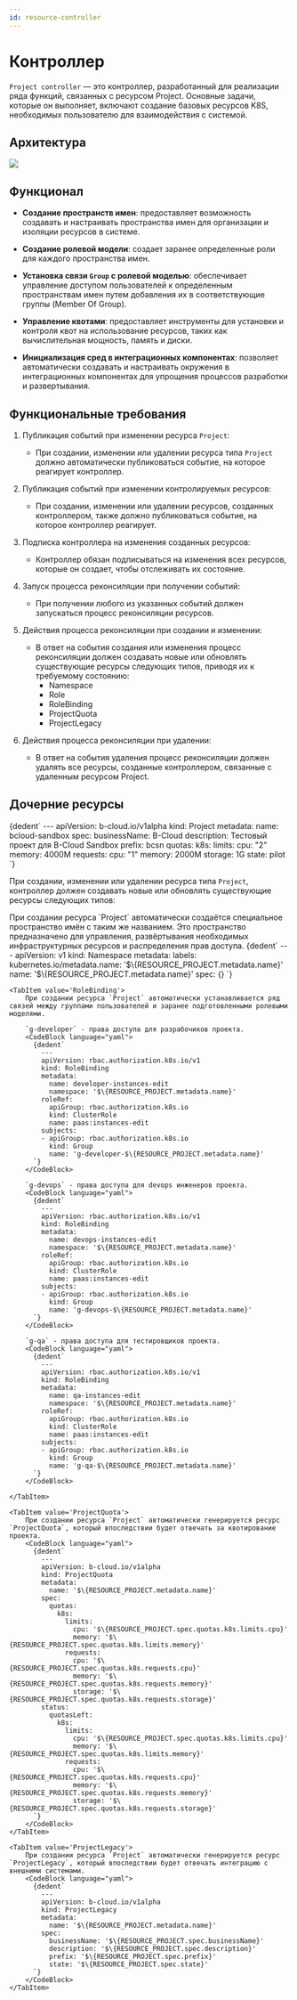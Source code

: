 ```yaml
---
id: resource-controller
---
```



# Контроллер

`Project controller` — это контроллер, разработанный для реализации ряда функций, связанных с ресурсом Project. Основные задачи, которые он выполняет, включают создание базовых ресурсов K8S, необходимых пользователю для взаимодействия с системой.

## Архитектура

<div className="center">
  <img src={`${getBasePrefix()}/in-cloud/img/controllers/project-cotroller.drawio.svg`} />
</div>

## Функционал

- **Создание пространств имен**: предоставляет возможность создавать и настраивать пространства имен для организации и изоляции ресурсов в системе.

- **Создание ролевой модели**: создает заранее определенные роли для каждого пространства имен.

- **Установка связи `Group` с ролевой моделью**: обеспечивает управление доступом пользователей к определенным пространствам имен путем добавления их в соответствующие группы (Member Of Group).

- **Управление квотами**: предоставляет инструменты для установки и контроля квот на использование ресурсов, таких как вычислительная мощность, память и диски.

- **Инициализация сред в интеграционных компонентах**: позволяет автоматически создавать и настраивать окружения в интеграционных компонентах для упрощения процессов разработки и развертывания.

## Функциональные требования

1. Публикация событий при изменении ресурса `Project`:

   - При создании, изменении или удалении ресурса типа `Project` должно автоматически публиковаться событие, на которое реагирует контроллер.

2. Публикация событий при изменении контролируемых ресурсов:

   - При создании, изменении или удалении ресурсов, созданных контроллером, также должно публиковаться событие, на которое контроллер реагирует.

3. Подписка контроллера на изменения созданных ресурсов:

   - Контроллер обязан подписываться на изменения всех ресурсов, которые он создает, чтобы отслеживать их состояние.

4. Запуск процесса реконсиляции при получении событий:

   - При получении любого из указанных событий должен запускаться процесс реконсиляции ресурсов.

5. Действия процесса реконсиляции при создании и изменении:

   - В ответ на события создания или изменения процесс реконсиляции должен создавать новые или обновлять существующие ресурсы следующих типов, приводя их к требуемому состоянию:
     - Namespace
     - Role
     - RoleBinding
     - ProjectQuota
     - ProjectLegacy

6. Действия процесса реконсиляции при удалении:
   - В ответ на события удаления процесс реконсиляции должен удалять все ресурсы, созданные контроллером, связанные с удаленным ресурсом Project.

## Дочерние ресурсы

<Tabs>
  <TabItem value="RESOURCE_PROJECT">
    <CodeBlock language="yaml">
      {dedent`
            ---
            apiVersion: b-cloud.io/v1alpha
            kind: Project
            metadata:
              name: bcloud-sandbox
            spec:
              businessName: B-Cloud
              description: Тестовый проект для B-Cloud Sandbox
              prefix: bcsn
              quotas:
                k8s:
                  limits:
                    cpu: "2"
                    memory: 4000M
                  requests:
                    cpu: "1"
                    memory: 2000M
                    storage: 1G
              state: pilot
          `}
    </CodeBlock>
  </TabItem>
</Tabs>

При создании, изменении или удалении ресурса типа `Project`, контроллер должен создавать новые или обновлять существующие ресурсы следующих типов:

<Tabs>
    <TabItem value='Namespace'>
        При создании ресурса `Project` автоматически создаётся специальное пространство имён с таким же названием. Это пространство предназначено для управления, развёртывания необходимых инфраструктурных ресурсов и распределения прав доступа.
        <CodeBlock language="yaml">
          {dedent`
            ---
            apiVersion: v1
            kind: Namespace
            metadata:
              labels:
                kubernetes.io/metadata.name: '$\{RESOURCE_PROJECT.metadata.name}'
              name: '$\{RESOURCE_PROJECT.metadata.name}'
            spec: {}
          `}
        </CodeBlock>
    </TabItem>

    <TabItem value='RoleBinding'>
        При создании ресурса `Project` автоматически устанавливается ряд связей между группами пользователей и заранее подготовленными ролевыми моделями.

        `g-developer` - права доступа для разрабочиков проекта.
        <CodeBlock language="yaml">
          {dedent`
            ---
            apiVersion: rbac.authorization.k8s.io/v1
            kind: RoleBinding
            metadata:
              name: developer-instances-edit
              namespace: '$\{RESOURCE_PROJECT.metadata.name}'
            roleRef:
              apiGroup: rbac.authorization.k8s.io
              kind: ClusterRole
              name: paas:instances-edit
            subjects:
            - apiGroup: rbac.authorization.k8s.io
              kind: Group
              name: 'g-developer-$\{RESOURCE_PROJECT.metadata.name}'
          `}
        </CodeBlock>

        `g-devops` - права доступа для devops инженеров проекта.
        <CodeBlock language="yaml">
          {dedent`
            ---
            apiVersion: rbac.authorization.k8s.io/v1
            kind: RoleBinding
            metadata:
              name: devops-instances-edit
              namespace: '$\{RESOURCE_PROJECT.metadata.name}'
            roleRef:
              apiGroup: rbac.authorization.k8s.io
              kind: ClusterRole
              name: paas:instances-edit
            subjects:
            - apiGroup: rbac.authorization.k8s.io
              kind: Group
              name: 'g-devops-$\{RESOURCE_PROJECT.metadata.name}'
          `}
        </CodeBlock>

        `g-qa` - права доступа для тестировщиков проекта.
        <CodeBlock language="yaml">
          {dedent`
            ---
            apiVersion: rbac.authorization.k8s.io/v1
            kind: RoleBinding
            metadata:
              name: qa-instances-edit
              namespace: '$\{RESOURCE_PROJECT.metadata.name}'
            roleRef:
              apiGroup: rbac.authorization.k8s.io
              kind: ClusterRole
              name: paas:instances-edit
            subjects:
            - apiGroup: rbac.authorization.k8s.io
              kind: Group
              name: 'g-qa-$\{RESOURCE_PROJECT.metadata.name}'
          `}
        </CodeBlock>

    </TabItem>

    <TabItem value='ProjectQuota'>
        При создании ресурса `Project` автоматически генерируется ресурс `ProjectQuota`, который впоследствии будет отвечать за квотирование проекта.
        <CodeBlock language="yaml">
          {dedent`
            ---
            apiVersion: b-cloud.io/v1alpha
            kind: ProjectQuota
            metadata:
              name: '$\{RESOURCE_PROJECT.metadata.name}'
            spec:
              quotas:
                k8s:
                  limits:
                    cpu: '$\{RESOURCE_PROJECT.spec.quotas.k8s.limits.cpu}'
                    memory: '$\{RESOURCE_PROJECT.spec.quotas.k8s.limits.memory}'
                  requests:
                    cpu: '$\{RESOURCE_PROJECT.spec.quotas.k8s.requests.cpu}'
                    memory: '$\{RESOURCE_PROJECT.spec.quotas.k8s.requests.memory}'
                    storage: '$\{RESOURCE_PROJECT.spec.quotas.k8s.requests.storage}'
            status:
              quotasLeft:
                k8s:
                  limits:
                    cpu: '$\{RESOURCE_PROJECT.spec.quotas.k8s.limits.cpu}'
                    memory: '$\{RESOURCE_PROJECT.spec.quotas.k8s.limits.memory}'
                  requests:
                    cpu: '$\{RESOURCE_PROJECT.spec.quotas.k8s.requests.cpu}'
                    memory: '$\{RESOURCE_PROJECT.spec.quotas.k8s.requests.memory}'
                    storage: '$\{RESOURCE_PROJECT.spec.quotas.k8s.requests.storage}'
          `}
        </CodeBlock>
    </TabItem>

    <TabItem value='ProjectLegacy'>
        При создании ресурса `Project` автоматически генерируется ресурс `ProjectLegacy`, который впоследствии будет отвечать интеграцию с внешними системами.
        <CodeBlock language="yaml">
          {dedent`
            ---
            apiVersion: b-cloud.io/v1alpha
            kind: ProjectLegacy
            metadata:
              name: '$\{RESOURCE_PROJECT.metadata.name}'
            spec:
              businessName: '$\{RESOURCE_PROJECT.spec.businessName}'
              description: '$\{RESOURCE_PROJECT.spec.description}'
              prefix: '$\{RESOURCE_PROJECT.spec.prefix}'
              state: '$\{RESOURCE_PROJECT.spec.state}'
          `}
        </CodeBlock>
    </TabItem>
</Tabs>
